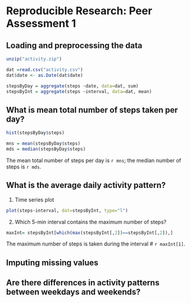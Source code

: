 # Reproducible Research: Peer Assessment 1

## Loading and preprocessing the data
```r
unzip("activity.zip")

dat =read.csv("activity.csv")
dat$date <- as.Date(dat$date)

stepsByDay = aggregate(steps ~date, data=dat, sum)
stepsByInt = aggregate(steps ~interval, data=dat, mean)
```



## What is mean total number of steps taken per day?
```r
hist(stepsByDay$steps)
```

```r
mns = mean(stepsByDay$steps)
mds = median(stepsByDay$steps)
```
The mean total number of steps per day is `r mns`; the median number of steps is `r mds`.

## What is the average daily activity pattern?

1. Time series plot
```r
plot(steps~interval, dat=stepsByInt, type="l")
```

2. Which 5-min interval contains the maximum number of steps?
```r
maxInt= stepsByInt[which(max(stepsByInt[,2])==stepsByInt[,2]),]
```

The maximum number of steps is taken during the interval # `r maxInt[1]`.

## Imputing missing values



## Are there differences in activity patterns between weekdays and weekends?
